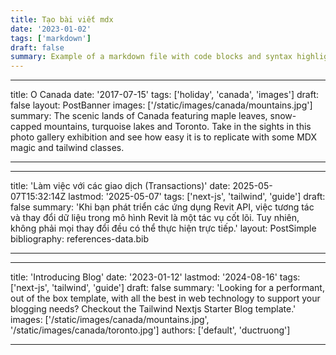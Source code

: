 ```yaml
---
title: Tạo bài viết mdx
date: '2023-01-02'
tags: ['markdown']
draft: false
summary: Example of a markdown file with code blocks and syntax highlighting
---
```


---

title: O Canada
date: '2017-07-15'
tags: ['holiday', 'canada', 'images']
draft: false
layout: PostBanner
images: ['/static/images/canada/mountains.jpg']
summary: The scenic lands of Canada featuring maple leaves, snow-capped mountains, turquoise lakes and Toronto. Take in the sights in this photo gallery exhibition and see how easy it is to replicate with some MDX magic and tailwind classes.

---

---

title: 'Làm việc với các giao dịch (Transactions)'
date: 2025-05-07T15:32:14Z
lastmod: '2025-05-07'
tags: ['next-js', 'tailwind', 'guide']
draft: false
summary: 'Khi bạn phát triển các ứng dụng Revit API, việc tương tác và thay đổi dữ liệu trong mô hình Revit là một tác vụ cốt lõi. Tuy nhiên, không phải mọi thay đổi đều có thể thực hiện trực tiếp.'
layout: PostSimple
bibliography: references-data.bib

---

---

title: 'Introducing Blog'
date: '2023-01-12'
lastmod: '2024-08-16'
tags: ['next-js', 'tailwind', 'guide']
draft: false
summary: 'Looking for a performant, out of the box template, with all the best in web technology to support your blogging needs? Checkout the Tailwind Nextjs Starter Blog template.'
images: ['/static/images/canada/mountains.jpg', '/static/images/canada/toronto.jpg']
authors: ['default', 'ductruong']

---
